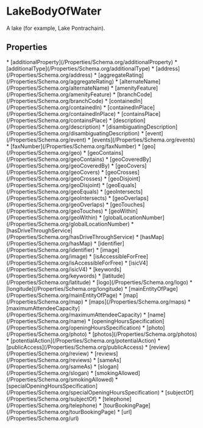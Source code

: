   
# LakeBodyOfWater

A lake (for example, Lake Pontrachain).

## Properties

<Grid>
* [additionalProperty](/Properties/Schema.org/additionalProperty)
* [additionalType](/Properties/Schema.org/additionalType)
* [address](/Properties/Schema.org/address)
* [aggregateRating](/Properties/Schema.org/aggregateRating)
* [alternateName](/Properties/Schema.org/alternateName)
* [amenityFeature](/Properties/Schema.org/amenityFeature)
* [branchCode](/Properties/Schema.org/branchCode)
* [containedIn](/Properties/Schema.org/containedIn)
* [containedInPlace](/Properties/Schema.org/containedInPlace)
* [containsPlace](/Properties/Schema.org/containsPlace)
* [description](/Properties/Schema.org/description)
* [disambiguatingDescription](/Properties/Schema.org/disambiguatingDescription)
* [event](/Properties/Schema.org/event)
* [events](/Properties/Schema.org/events)
* [faxNumber](/Properties/Schema.org/faxNumber)
* [geo](/Properties/Schema.org/geo)
* [geoContains](/Properties/Schema.org/geoContains)
* [geoCoveredBy](/Properties/Schema.org/geoCoveredBy)
* [geoCovers](/Properties/Schema.org/geoCovers)
* [geoCrosses](/Properties/Schema.org/geoCrosses)
* [geoDisjoint](/Properties/Schema.org/geoDisjoint)
* [geoEquals](/Properties/Schema.org/geoEquals)
* [geoIntersects](/Properties/Schema.org/geoIntersects)
* [geoOverlaps](/Properties/Schema.org/geoOverlaps)
* [geoTouches](/Properties/Schema.org/geoTouches)
* [geoWithin](/Properties/Schema.org/geoWithin)
* [globalLocationNumber](/Properties/Schema.org/globalLocationNumber)
* [hasDriveThroughService](/Properties/Schema.org/hasDriveThroughService)
* [hasMap](/Properties/Schema.org/hasMap)
* [identifier](/Properties/Schema.org/identifier)
* [image](/Properties/Schema.org/image)
* [isAccessibleForFree](/Properties/Schema.org/isAccessibleForFree)
* [isicV4](/Properties/Schema.org/isicV4)
* [keywords](/Properties/Schema.org/keywords)
* [latitude](/Properties/Schema.org/latitude)
* [logo](/Properties/Schema.org/logo)
* [longitude](/Properties/Schema.org/longitude)
* [mainEntityOfPage](/Properties/Schema.org/mainEntityOfPage)
* [map](/Properties/Schema.org/map)
* [maps](/Properties/Schema.org/maps)
* [maximumAttendeeCapacity](/Properties/Schema.org/maximumAttendeeCapacity)
* [name](/Properties/Schema.org/name)
* [openingHoursSpecification](/Properties/Schema.org/openingHoursSpecification)
* [photo](/Properties/Schema.org/photo)
* [photos](/Properties/Schema.org/photos)
* [potentialAction](/Properties/Schema.org/potentialAction)
* [publicAccess](/Properties/Schema.org/publicAccess)
* [review](/Properties/Schema.org/review)
* [reviews](/Properties/Schema.org/reviews)
* [sameAs](/Properties/Schema.org/sameAs)
* [slogan](/Properties/Schema.org/slogan)
* [smokingAllowed](/Properties/Schema.org/smokingAllowed)
* [specialOpeningHoursSpecification](/Properties/Schema.org/specialOpeningHoursSpecification)
* [subjectOf](/Properties/Schema.org/subjectOf)
* [telephone](/Properties/Schema.org/telephone)
* [tourBookingPage](/Properties/Schema.org/tourBookingPage)
* [url](/Properties/Schema.org/url)
</Grid>

